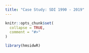 ```yaml
---
title: "Case Study: SDI 1990 - 2019"
---
```


```r
knitr::opts_chunk$set(
  collapse = TRUE,
  comment = "#>"
)
```

```r
library(hmsidwR)
```
